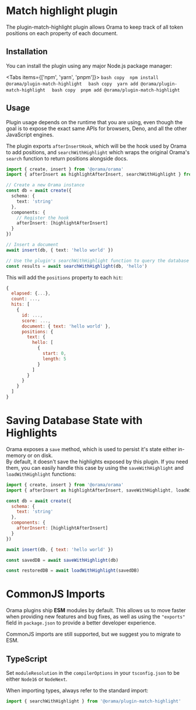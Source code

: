 
# Match highlight plugin

The plugin-match-highlight plugin allows Orama to keep track of all token positions on each property of each document.

## Installation

You can install the plugin using any major Node.js package manager:

<Tabs items={['npm', 'yarn', 'pnpm']}>
  <Tab>
    ```bash copy 
    npm install @orama/plugin-match-highlight 
    ```
  </Tab>
  <Tab>
    ```bash copy 
    yarn add @orama/plugin-match-highlight 
    ```
  </Tab>
  <Tab>
    ```bash copy 
    pnpm add @orama/plugin-match-highlight 
    ```
  </Tab>
</Tabs>

## Usage

Plugin usage depends on the runtime that you are using, even though the goal is to expose the exact same APIs for browsers, Deno, and all the other JavaScript engines.

The plugin exports `afterInsertHook`, which will be the hook used by Orama to add positions, and `searchWithHighlight` which wraps the original Orama's `search` function to return positions alongside docs.

```typescript copy
import { create, insert } from '@orama/orama'
import { afterInsert as highlightAfterInsert, searchWithHighlight } from '@orama/plugin-match-highlight'

// Create a new Orama instance
const db = await create({
  schema: {
    text: 'string'
  },
  components: {
    // Register the hook
    afterInsert: [highlightAfterInsert]
  }
})

// Insert a document
await insert(db, { text: 'hello world' })

// Use the plugin's searchWithHighlight function to query the database
const results = await searchWithHighlight(db, 'hello')
```

This will add the `positions` property to each `hit`:

```js copy
{
  elapsed: {...},
  count: ...,
  hits: [
    {
      id: ...,
      score: ...,
      document: { text: 'hello world' },
      positions: {
        text: {
          hello: [
            {
              start: 0,
              length: 5
            }
          ]
        }
      }
    }
  ]
}
```

# Saving Database State with Highlights

Orama exposes a `save` method, which is used to persist it's state either in-memory or on disk. \
By default, it doesn't save the highlights exposed by this plugin. If you need them, you can easily handle this case by using the `saveWithHighlight` and `loadWithHighlight` functions:

```js
import { create, insert } from '@orama/orama'
import { afterInsert as highlightAfterInsert, saveWithHighlight, loadWithHighlight } from '@orama/plugin-match-highlight'

const db = await create({
  schema: {
    text: 'string'
  },
  components: {
    afterInsert: [highlightAfterInsert]
  }
})

await insert(db, { text: 'hello world' })

const savedDB = await saveWithHighlight(db)

const restoredDB = await loadWithHighlight(savedDB)
```

# CommonJS Imports

Orama plugins ship **ESM** modules by default. This allows us to move faster when providing new features and bug fixes, as well as using the `"exports"` field in `package.json` to provide a better developer experience.

CommonJS imports are still supported, but we suggest you to migrate to ESM.

## TypeScript

Set `moduleResolution` in the `compilerOptions` in your `tsconfig.json` to be either `Node16` or `NodeNext`.

When importing types, always refer to the standard import:

```ts copy
import { searchWithHighlight } from '@orama/plugin-match-highlight'
```